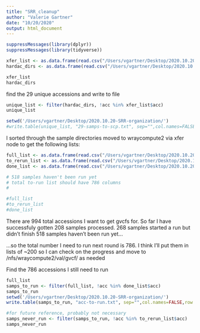 ```yaml
---
title: "SRR_cleanup"
author: "Valerie Gartner"
date: "10/20/2020"
output: html_document
---
```


```r
suppressMessages(library(dplyr))
suppressMessages(library(tidyverse))
```

```r
xfer_list <- as.data.frame(read.csv("/Users/vgartner/Desktop/2020.10.20-SRR-organization/xfer-SRR.csv")) #284 cols
hardac_dirs <- as.data.frame(read.csv("/Users/vgartner/Desktop/2020.10.20-SRR-organization/hardac-SRR-dirs.csv")) #313 cols #29 cols diff

xfer_list
hardac_dirs

```


find the 29 unique accessions and write to file
```r

unique_list <- filter(hardac_dirs, !acc %in% xfer_list$acc)
unique_list

setwd('/Users/vgartner/Desktop/2020.10.20-SRR-organization/')
#write.table(unique_list, "29-samps-to-scp.txt", sep="",col.names=FALSE,row.names=FALSE,quote=FALSE)

```



I sorted through the sample directories moved to wraycompute2 via xfer node to get the following lists:
```r
full_list <- as.data.frame(read.csv("/Users/vgartner/Desktop/2020.10.20-SRR-organization/accesions-merged-sample-table-noduplicates.csv")) #994 cols
to_rerun_list <- as.data.frame(read.csv("/Users/vgartner/Desktop/2020.10.20-SRR-organization/samps-to-rerun.csv")) #268 cols
done_list <- as.data.frame(read.csv("/Users/vgartner/Desktop/2020.10.20-SRR-organization/samps-gvcf-done.csv")) #208 cols

# 518 samples haven't been run yet
# total to-run list should have 786 columns
#

#full_list
#to_rerun_list
#done_list
```
There are 994 total accessions I want to get gvcfs for.
So far I have successfuly gotten 208 samples processed.
268 samples started a run but didn't finish
518 samples haven't been run yet...

...so the total number I need to run next round is 786.
I think I'll put them in lists of ~200 so I can check on the progress and move to /nfs/wraycompute2/val/gvcf/ as needed


Find the 786 accessions I still need to run
```r
full_list
samps_to_run <- filter(full_list, !acc %in% done_list$acc)
samps_to_run
setwd('/Users/vgartner/Desktop/2020.10.20-SRR-organization/')
write.table(samps_to_run, "acc-to-run.txt", sep="",col.names=FALSE,row.names=FALSE,quote=FALSE)

#for future reference, probably not necessary
samps_never_run <- filter(samps_to_run, !acc %in% to_rerun_list$acc)
samps_never_run

```
